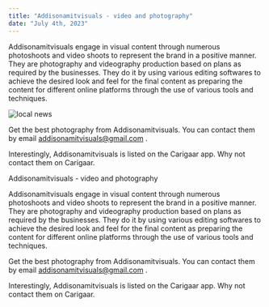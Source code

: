 ```yaml
---
title: "Addisonamitvisuals - video and photography"
date: "July 4th, 2023"
---
```


Addisonamitvisuals engage in visual content through numerous photoshoots and video shoots to represent the brand in a positive manner. They are photography and videography production based on plans as required by the businesses. They do it by using various editing softwares to achieve the desired look and feel for the final content as preparing the content for different online platforms through the use of various tools and techniques.

<img src="/locals/local31.png" alt="local news" />

Get the best photography from Addisonamitvisuals. You can contact them by email addisonamitvisuals@gmail.com .

Interestingly, Addisonamitvisuals is listed on the Carigaar app. Why not contact them on Carigaar.

Addisonamitvisuals - video and photography

Addisonamitvisuals engage in visual content through numerous photoshoots and video shoots to represent the brand in a positive manner. They are photography and videography production based on plans as required by the businesses. They do it by using various editing softwares to achieve the desired look and feel for the final content as preparing the content for different online platforms through the use of various tools and techniques.

Get the best photography from Addisonamitvisuals. You can contact them by email addisonamitvisuals@gmail.com .

Interestingly, Addisonamitvisuals is listed on the Carigaar app. Why not contact them on Carigaar.
